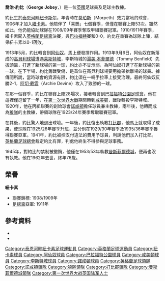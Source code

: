 {{NoteTA
|G1=EPL
}}
'''喬治·約比'''（'''George Jobey'''，{{bd|1886年|7月|1962年|5月}}）是一位[[英國|英國]]足球員及足球主教練。

約比生於[[泰恩河畔纽卡斯尔|泰恩河畔纽卡斯尔]]，年青時在[[莫珀斯|莫珀斯]]（Morpeth）效力當地的球會，1906年才加入[[纽卡斯尔联足球俱乐部|紐卡素]]。他陪伴了「喜鵲」七個賽季，但僅在聯賽上陣53次。雖然如此，他仍能協助球隊在1908/09年賽季奪取甲組聯賽冠軍。1910/1911年賽季，紐卡素闖入[[英格蘭足總盃|英格蘭足總盃]]決賽，與[[布拉德福德城足球俱乐部|巴拉福特]]賽和0-0，約比在重賽為球隊上陣，結果紐卡素以0-1落敗。

1913年5月，約比轉會到[[阿森纳足球俱乐部|阿仙奴]]，馬上便發揮作用。1913年9月6日，阿仙奴在新落成的[[海布里球场|高貝利球場]]遭遇[[莱斯特城足球俱乐部|莱斯特城]]，李斯特城的[[湯美·本菲爾德|湯美·本菲爾德]]（Tommy Benfield）先拔頭籌，打進了新球場的第一球，約比亦不甘示弱，為阿仙奴打進了在新球場的第一球。在下半場，約比勇戰受傷，是首位在高貝利球場要用擔架抬離場的球員。據傳聞所說，當時球會的資源有限，約比須在一輛手拉車上接受治理。最終阿仙奴反勝2-1，[[阿切·戴雲|阿切·戴雲]]（Archie Devine）攻入了致勝的一球。

在那一個賽季，約比在聯賽上陣28場次，接著轉會到[[巴拉福特公園足球會|巴拉福特公園足球會]]，他在這裡僅逗留了一年，在[[第一次世界大戰|第一次世界大戰]]期間轉到[[咸美顿学院足球俱乐部|咸美顿]]，戰後轉投李斯特城。1920年，他在丙組聯賽的創始球會[[北安普顿足球俱乐部|諾咸頓]]擔任球員兼主教練，兩年後，他轉而成為[[伍尔弗汉普顿流浪足球俱乐部|狼隊]]的主教練，帶領球隊在1923/24年賽季奪取聯賽冠軍。

在其後，約比驚人地退出球壇。一年後，約比復出執教[[德比郡足球俱乐部|打比郡]]，他馬上就取得了成果，使球隊在1925/26年賽季升班，並分別在1929/30年賽季及1935/36年賽季獲得聯賽亞軍。1941年，約比被控支付違法的費用予球員，利誘他們加入打比郡。[[英格蘭足球總會|英格蘭足球總會]]裁定約比有罪，判處他終生不得參與足球事務。

1945年，對約比的禁制被撤銷，他僅在1953/53年執教[[曼斯菲尔德城足球俱乐部|曼斯菲爾德城]]，便再也沒有執教。他在1962年去世，終年76歲。

== 榮譽 ==

'''紐卡素'''
*聯賽錦標: 1908/1909年
*[[英格蘭足總盃|足總盃]]亞軍: 1911年

== 參考資料 ==
*{{Cite book|chapter=|url=https://books.google.com/books?id=AUEMHQAACAAJ|publisher=Octopus Publishing Group|date=2005-09-15|isbn=978-0-600-61344-2|language=en|first=Phil|last=Soar|first2=Martin|last2=Tyler|title=Official Illustrated History Arsenal 05|access-date=2020-05-14|archive-date=2014-09-29|archive-url=https://web.archive.org/web/20140929145649/http://books.google.com/books?id=AUEMHQAACAAJ|dead-url=no}}
*{{Cite web|title=Wolves Managers From 1885 to Today|url=http://www.thewolvessite.co.uk/managers.htm|publisher=The Wolves' Site|archiveurl=https://web.archive.org/web/20111002192056/http://www.thewolvessite.co.uk/managers.htm|archivedate=2011-10-02|dead-url=yes|accessdate=2008-02-17}}

{{狼隊領隊}}
{{打比郡領隊}}
{{曼斯菲爾德城領隊}}
{{Authority control}}
{{DEFAULTSORT:Jobey, George}}
[[Category:泰恩河畔紐卡素足球運動員|Category:泰恩河畔紐卡素足球運動員]]
[[Category:英格蘭足球運動員|Category:英格蘭足球運動員]]
[[Category:紐卡素球員|Category:紐卡素球員]]
[[Category:阿仙奴球員|Category:阿仙奴球員]]
[[Category:巴拉福特公園球員|Category:巴拉福特公園球員]]
[[Category:咸美頓球員|Category:咸美頓球員]]
[[Category:李斯特城球員|Category:李斯特城球員]]
[[Category:諾咸頓球員|Category:諾咸頓球員]]
[[Category:英格蘭足球領隊|Category:英格蘭足球領隊]]
[[Category:諾咸頓領隊|Category:諾咸頓領隊]]
[[Category:狼隊領隊|Category:狼隊領隊]]
[[Category:打比郡領隊|Category:打比郡領隊]]
[[Category:曼斯菲爾德城領隊|Category:曼斯菲爾德城領隊]]
[[Category:第一次世界大战英国陆军人士|Category:第一次世界大战英国陆军人士]]